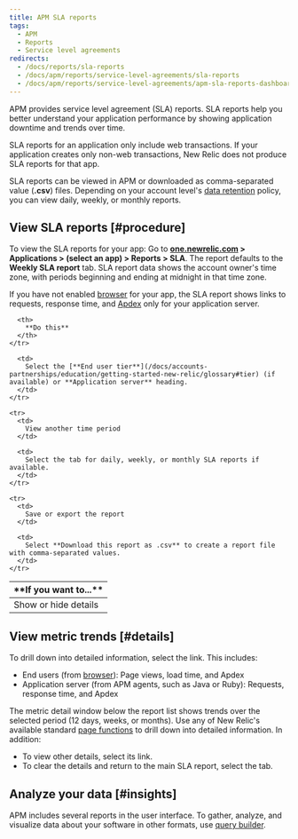 ```yaml
---
title: APM SLA reports
tags:
  - APM
  - Reports
  - Service level agreements
redirects:
  - /docs/reports/sla-reports
  - /docs/apm/reports/service-level-agreements/sla-reports
  - /docs/apm/reports/service-level-agreements/apm-sla-reports-dashboard
---
```


APM provides service level agreement (SLA) reports. SLA reports help you better understand your application performance by showing application downtime and trends over time.

SLA reports for an application only include web transactions. If your application creates only non-web transactions, New Relic does not produce SLA reports for that app.

SLA reports can be viewed in APM or downloaded as comma-separated value (**.csv**) files. Depending on your account level's [data retention](/docs/subscriptions/data-retention) policy, you can view daily, weekly, or monthly reports.

## View SLA reports [#procedure]

To view the SLA reports for your app: Go to **[one.newrelic.com](https://one.newrelic.com) > Applications > (select an app) > Reports > SLA**. The report defaults to the **Weekly SLA report** tab. SLA report data shows the account owner's time zone, with periods beginning and ending at midnight in that time zone.

If you have not enabled [browser](/docs/new-relic-browser/page-load-timing-process) for your app, the SLA report shows links to requests, response time, and [Apdex](/docs/site/apdex-measuring-user-satisfaction) only for your application server.

<table>
  <thead>
    <tr>
      <th width={200}>
        **If you want to...**
      </th>

      <th>
        **Do this**
      </th>
    </tr>
  </thead>

  <tbody>
    <tr>
      <td>
        Show or hide details
      </td>

      <td>
        Select the [**End user tier**](/docs/accounts-partnerships/education/getting-started-new-relic/glossary#tier) (if available) or **Application server** heading.
      </td>
    </tr>

    <tr>
      <td>
        View another time period
      </td>

      <td>
        Select the tab for daily, weekly, or monthly SLA reports if available.
      </td>
    </tr>

    <tr>
      <td>
        Save or export the report
      </td>

      <td>
        Select **Download this report as .csv** to create a report file with comma-separated values.
      </td>
    </tr>
  </tbody>
</table>

## View metric trends [#details]

To drill down into detailed information, select the link. This includes:

* End users (from [browser](/docs/browser/new-relic-browser/welcome-new-relic-browser/new-relic-browser)): Page views, load time, and Apdex
* Application server (from APM agents, such as Java or Ruby): Requests, response time, and Apdex

The metric detail window below the report list shows trends over the selected period (12 days, weeks, or months). Use any of New Relic's available standard [page functions](/docs/site/standard-dashboard-features) to drill down into detailed information. In addition:

* To view other details, select its link.
* To clear the details and return to the main SLA report, select the tab.

## Analyze your data [#insights]

APM includes several reports in the user interface. To gather, analyze, and visualize data about your software in other formats, use [query builder](/docs/query-your-data/explore-query-data/query-builder/introduction-query-builder).
